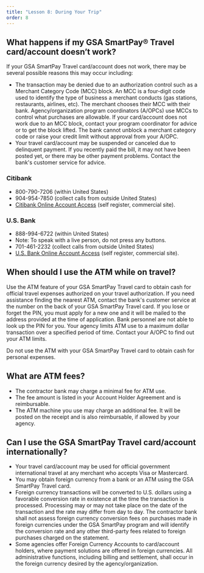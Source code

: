 ```yaml
---
title: "Lesson 8: During Your Trip"
order: 8
---
```

## What happens if my GSA SmartPay® Travel card/account doesn’t work?
If your GSA SmartPay Travel card/account does not work, there may be several possible reasons this may occur including:
- The transaction may be denied due to an authorization control such as a Merchant Category Code (MCC) block. An MCC is a four-digit code used to identify the type of business a merchant conducts (gas stations, restaurants, airlines, etc). The merchant chooses their MCC with their bank. Agency/organization program coordinators (A/OPCs) use MCCs to control what purchases are allowable. If your card/account does not work due to an MCC block, contact your program coordinator for advice or to get the block lifted. The bank cannot unblock a merchant category code or raise your credit limit without approval from your A/OPC.
- Your travel card/account may be suspended or canceled due to delinquent payment. If you recently paid the bill, it may not have been posted yet, or there may be other payment problems. Contact the bank's customer service for advice.

### Citibank
- 800-790-7206 (within United States)
- 904-954-7850 (collect calls from outside United States)
- [Citibank Online Account Access](https://home.cards.citidirect.com/CommercialCard/Cards.html) (self register, commercial site).

### U.S. Bank
- 888-994-6722 (within United States)
- Note: To speak with a live person, do not press any buttons.
- 701-461-2232 (collect calls from outside United States)
- [U.S. Bank Online Account Access](https://access.usbank.com/cpsApp1/index.jsp) (self register, commercial site).

## When should I use the ATM while on travel?
Use the ATM feature of your GSA SmartPay Travel card to obtain cash for official travel expenses authorized on your travel authorization. If you need assistance finding the nearest ATM, contact the bank's customer service at the number on the back of your GSA SmartPay Travel card. If you lose or forget the PIN, you must apply for a new one and it will be mailed to the address provided at the time of application. Bank personnel are not able to look up the PIN for you. Your agency limits ATM use to a maximum dollar transaction over a specified period of time. Contact your A/OPC to find out your ATM limits.

Do not use the ATM with your GSA SmartPay Travel card to obtain cash for personal expenses.

## What are ATM fees?
- The contractor bank may charge a minimal fee for ATM use. 
- The fee amount is listed in your Account Holder Agreement and is reimbursable.
- The ATM machine you use may charge an additional fee. It will be posted on the receipt and is also reimbursable, if allowed by your agency.

## Can I use the GSA SmartPay Travel card/account internationally?
- Your travel card/account may be used for official government international travel at any merchant who accepts Visa or Mastercard.
- You may obtain foreign currency from a bank or an ATM using the GSA SmartPay Travel card.
- Foreign currency transactions will be converted to U.S. dollars using a favorable conversion rate in existence at the time the transaction is processed. Processing may or may not take place on the date of the transaction and the rate may differ from day to day. The contractor bank shall not assess foreign currency conversion fees on purchases made in foreign currencies under the GSA SmartPay program and will identify the conversion rate and any other third-party fees related to foreign purchases charged on the statement.
- Some agencies offer Foreign Currency Accounts to card/account holders, where payment solutions are offered in foreign currencies. All administrative functions, including billing and settlement, shall occur in the foreign currency desired by the agency/organization.
